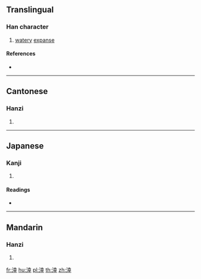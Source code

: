 {{character info/new}}
==Translingual==

===Han character===
{{Han char|rn=85|rad=水|as=08|sn=11|four=34141|canj=EGTJ|ids=⿰氵幸}}

# [[watery]] [[expanse]]

====References====
* {{Han ref|kx=0627.340|dkj=17578|dj=1029.210|hdz=31640.070|uh=6DAC|ud=28076|bh=D5E5|bd=54757}}

----

==Cantonese==

===Hanzi===
{{yue-hanzi|jyut=|y=hang6}}

# {{defn|lang=yue|sort=水08}}

----

==Japanese==

===Kanji===
{{ja-kanji|grade=|rs=水08}}

# {{defn|lang=ja|sort=水08}}

====Readings====
* {{ja-readings|on=[[けい]] (kei), [[ぎょう]] (gyō)|kun=}}

----

==Mandarin==

===Hanzi===
{{cmn-hanzi|pin=[[xìng]] ([[xing4]])|wg=hsing<sup>4</sup>}}

# {{defn|lang=cmn|sort=水08}}

[[fr:涬]]
[[hu:涬]]
[[pl:涬]]
[[th:涬]]
[[zh:涬]]